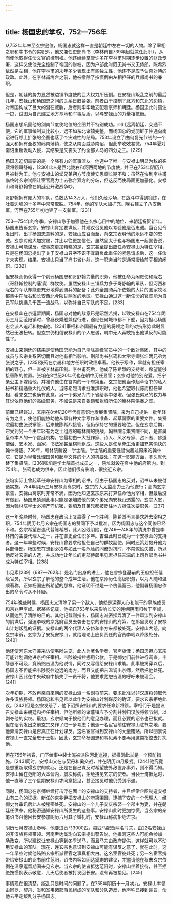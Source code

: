 ```yaml
---
---
---
```

title: 杨国忠的掌权，752—756年
---



从752年年末至玄宗逊位，杨国忠就这样一直是朝廷中左右一切的人物。除了宰相之职和中书令的实职外，他又兼任吏部尚书（李林甫自739年起就兼任此职），从而使他取得任命文官的控制权。他还继续掌管许多在李林甫时期逐步设置的财政专署，这样又使他完全控制了帝国的财权，因为户部此时既无尚书又无侍郎。陈希烈依然是左相，他在李林甫的末年多少表现出有些独立性，他还不是应予认真对待的政敌。此外，在李林甫垮台之前，他被撤除了按惯例由左相担任的兵部尚书的兼职。

但是，朝廷的势力显然被边镇节度使的巨大权力所压倒。在安禄山叛乱之前的最后几年，安禄山和杨国忠之间的关系日趋紧张，前者由于控制了北方和东北的边镇，对帝国构成了巨大的潜在威胁，后者则牢牢地支配着京师和朝廷。杨国忠此时孤注一掷，试图为自己建立地方基地和军事后盾，以与安禄山的力量相抗衡。

杨国忠想巩固他的剑南节度使地位的企图并不特别成功。四川远离朝廷，交通不便，它的军事编制又比较小，远不如东北诸镇完整，而杨国忠的党羽鲜于仲通向南诏进行领土扩张的企图也落了个灾难性的结局。753年设立了由何复光节制的一个强大和拥有全权的岭南藩镇，使之从南面威胁南诏，但此举收效甚微。754年夏对南诏重新发动入侵，其结果是又丧失了约全部人马的四分之三。[229]

杨国忠迫切需要的是一个强有力的军事盟友。他选中了唯一与安禄山明显为敌的突厥将领哥舒翰，[230]此人是西北陇右和河西两地的节度使，并已在753年阴历八月被封为王。他与安禄山的堂兄弟朔方节度使安思顺长期不和；虽然在快到李林甫临终时玄宗试图让宦官高力士去弥合双方的分歧，但这反而使局面更加恶化。安禄山和哥舒翰曾在朝廷公开激烈争吵。

哥舒翰拥有庞大的军队，总数达14.3万人，他们久经沙场，在战斗中得到锻炼，在吐蕃边境的十多年中常常取胜。754年，他的军队大加扩充。陇右建立了八支新军，河西在755年初也建了一支新军。[231]

753—754年的冬季，安禄山急于加强他在玄宗心目中的地位，来朝廷祝贺新年。杨国忠告诉玄宗，安禄山肯定要谋反，并建议召见他以考验他是否忠诚。当召见令发出时，出乎杨国忠意料的是，安禄山应召而至，向玄宗表明他的永远不变的忠诚。玄宗对他大加赏赐，并比以往更加信任，虽然皇太子也与杨国忠一起警告说，安禄山可能谋反。使事态更加糟糕的是，玄宗甚至提出应任命安禄山为特任宰相，只是在杨国忠提出了关于安禄山只字不识不宜肩负此重任的紧急请求后，这一任命才未实现。结果，安禄山只当了尚书省仆射，这一职务当时是通常授给前宰相的闲职。[232]

但安禄山仍获得一个削弱杨国忠和哥舒翰力量的职务。他被任命为闲厩使和陇右（哥舒翰控制的藩镇）群牧使。虽然安禄山三镇兵力多于哥舒翰的军队，但河西和陇右的军队却能更充分地得到骑兵的配备；此外全国骑兵所依赖的大片的国家牧地都集中在陇右和长安西北今陕甘两省的地区。安禄山通过这一新任命的官职能为自己军队挑选几千匹一流战马，以弥补自己军队的不足。[233]

在安禄山在京逗留期间，杨国忠对他的敌意已是昭然若揭，以致安禄山在754年阴历三月回范阳镇时，曾昼夜乘船兼程行进，途经任何城市都不下船，因为担心杨国忠会派人追赶和拘捕他。[234]宰相和帝国最有力量的将领之间的对抗形势此时显然已无法扭转。但玄宗仍相信安禄山的个人忠诚，朝中无人再敢指出他谋反的可能性了。

安禄山来朝廷的结果是使杨国忠能为自己清除高级官员中的一个敌对集团，其中的成员与玄宗关系密切而且对他有相当影响。刑部尚书张筠和太常寺卿张垍两兄弟为张说之子。[235]张筠在京畿和地方任职时政绩卓著。他长于写作，早就有担任宰相的野心，但一直被李林甫压制。李林甫死后，他成了陈希烈的支持者，希望能够接替陈的位置。张垍在8世纪20年代也在朝中历任显宦；玄宗对他特别宠爱，把宁亲公主下嫁给他，并准许他住在宫内的一个府第里。玄宗把他当作起草诏书的私人秘书和精通重大礼仪的人。当陈希烈请求批准辞职时，他也希望取代陈而担任宰相，看来玄宗也确有此意。另一个弟兄为门下省给事中张埱。但张氏弟兄的权力与其说依靠他们的高级职务，不如说是来自张筠和张垍所任的翰林院供奉之职。

前面已经谈过，玄宗在8世纪20年代有意识地发展集贤院，来为自己提供一批年轻有为之士，使他们能协助他从事各种文学写作和准备、起草国家的重要文件。集贤院最初由张说掌管，后来被陈希烈接管，但仍保持它的重要地位。但在玄宗后期，它受到另一个由年轻有为之士组成的翰林院的挑战。翰林院与集贤院不同，是直属皇帝本人的一个宫廷机构。它最初由一大批作家、诗人、风水专家、占卜者、佛道僧侣、艺术家、画家、书法家甚至棋师组成，这些人是使皇帝生活更加充实愉快的翰林待诏。738年，翰林院新设一学士院。学士院的重要性很快超过原来的翰林院，它是为皇帝处理国务和起草文件的个人的机要处；在这一职能方面，不久就代替了集贤院。[236]张垍是学士院首批成员之一，院址就设在宫中他的府第内。到754年，张筠也成为供奉。因此他们很有影响，很接近玄宗。

张垍实际上曾起草任命安禄山为宰相的诏书，但由于杨国忠的反对，诏书从未被付诸实施。754年阴历三月安禄山离京时，玄宗的大太监高力士为他送行；高向玄宗禀告，安禄山离京时非常不满，因为他知道玄宗原来打算任命他为宰相，但最后没有做到。杨国忠猜测此事只能是张垍或他的某个弟兄向安禄山透露的。玄宗大怒，因为翰林院学士必须严守机密，张垍及其弟兄都被贬往地方担任次要职务。[237]

这一年晚些时候，杨国忠在政治上又赢得了一个胜利。陈希烈再三要求辞去宰相之职，754年阴历七月玄宗在杨国忠的赞同下予以批准，因为杨国忠与这个同僚已经不和。玄宗希望吉温代替陈希烈，此人凶残阴险，在746—748年的清洗中曾是李林甫的主要代理人之一，并在御史台任职多年。吉温此时已成为一个安禄山的支持者。这一年早些时候，安禄山曾要求他担任自己的群牧副使，同时还策划提升他为兵部侍郎。杨国忠在想到必须与如此一名危险的同僚对抗时，不禁惊慌失措，所以他反对玄宗的人选，并成功地让年长的吏部侍郎韦见素担任吉温的上司兵部尚书并成为特任宰相。[238]

韦见素[239]（687—762年）是名门出身的进士，他在睿宗登基前的王府担任低级官员，所以玄宗了解他的整个成年生活。他在京师历任高级职务，以为人随和温顺著称。正如杨国忠所希望的那样，他证明不过是一个傀儡而已，他副署杨国忠作出的命令时从不怀疑。

754年晚些时候，杨国忠又清除了另一个敌人，他就是深得人心和能干的皇族成员和京兆尹李岘。据某些记载，他把自753年以来影响长安的连绵阴雨归咎于李岘，从而达到了清除的目的。其他记载则指出，杨国忠派密探弄清了一件牵涉到安禄山的阴谋后，强迫李岘的京兆府官员去袭击在京的安禄山的府第，在那里发现了安禄山计划叛乱的证据。安禄山的两个代理人安岱和李方来都被处死。安禄山大怒，向玄宗申诉，玄宗为了安抚安禄山，就给理论上应负责任的官员李岘以降级处分。[240]

他还使河东太守兼采访使韦陟失宠，此人为著名学者，官声极佳；杨国忠担心玄宗可能计划调他进京担任宰相。韦陟被指控挪用公款，于是御史们前往进行调查。韦陟愚不可及，竟贿赂吉温为他说情，同时又写信给安禄山求助。此事被揭穿以后，杨国忠不但能把韦陟贬往边远的南方，而且又能把吉温调出京师，然后把他处死。安禄山因此在中央政府中损失了一员干将，他要求宽恕吉温的呼吁未被理会。[241]

次年初期，不敢再亲自来朝的安禄山派一名副将前来，要求批准以非汉族将领取代许多汉族将领。杨国忠和韦见素以此作为安禄山计划谋反的确证，要求玄宗拒绝此议。[242]但是玄宗发怒了，他下诏照安禄山的要求任命新将领。宰相们于是提议召安禄山来朝廷和担任宰相，但他所领的诸藩镇应予分割并划归汉族将领节制，以剥夺他的实权。最初，玄宗倾向于按他们的意见办理，而且必要的诏令也已拟就。但在诏令发出之前玄宗又作了进一步考虑；他派一名宦官前往安禄山驻节之地，要他弄清安禄山是否真正在计划谋反。这名宦官得到安禄山的大量贿赂，所以回禀说安禄山一直完全忠于王朝。因此，玄宗命杨国忠和韦见素不要再用这类指控去打扰他。

但在755年初春，门下给事中裴士淹被派往河北巡视，据推测此举是一个预防措施。[243]同时，安禄山又在与契丹和奚交战，并在阴历四月报捷。[244]他究竟是想重新取得玄宗的欢心，还是在自己谋反时希望使外敌置身事外，则不得而知。安禄山留在范阳的大本营内，屡次称病，拒绝接见玄宗的使者。当裴士淹抵达时，他一直等了三个星期安禄山才同意接见，甚至接见时他仍受到冷遇。

同时，杨国忠在京师继续打击浮在面上的安禄山的支持者，并且经常企图制造安禄山有二心的证据。新任的京兆尹把安禄山的府第围困，逮捕了安的一个代理人；经御史台审讯后此人被秘密处死。安禄山的一个儿子安庆宗娶一个郡主为妻，并在朝廷任供奉。他秘密通知安禄山所发生的这些事。安禄山此时更加惊慌，当玄宗的亲笔诏书召他回长安参加阴历六月其子婚礼时，安禄山称病拒绝进京。

阴历七月安禄山奏称，他要进贡马3000匹，每匹马配备两名马夫，由22名安禄山的非汉族将领带领。河南尹达奚珣向玄宗提出警告说，他推测这些人可能会参加一场政变，所以建议让安禄山等到冬季送马，而且马夫由政府提供，这样就可以不动用安禄山的军队。现在，连玄宗也意识到安禄山可能有谋反之意了，就在此时，这一年早些时候他贿赂玄宗所派宦官之事真相大白。这名宦官被处死；另一名宦官携带给安禄山的诏书前往范阳，诏书内容如同达奚珣的建议，并邀请他在秋末玄宗依例在温泉逗留期间来见玄宗。当玄宗的使者抵达范阳时，安禄山坐着接待，甚至拒绝按惯例表示敬意，几天后使者被打发回长安。没有再被接见。[245]

事情现在很清楚，叛乱只是时间的问题了。在755年阴历十一月初九，安禄山率领由同罗、契丹、奚和室韦诸部落民组成的军队和分队造反，他声称已接到谕旨，命他去平定叛乱分子杨国忠。